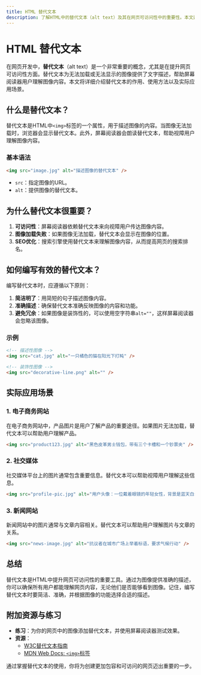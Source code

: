 ```yaml
---
title: HTML 替代文本
description: 了解HTML中的替代文本（alt text）及其在网页可访问性中的重要性。本文适合初学者，包含代码示例、实际案例和总结。
---
```


# HTML 替代文本

在网页开发中，**替代文本**（alt text）是一个非常重要的概念，尤其是在提升网页可访问性方面。替代文本为无法加载或无法显示的图像提供了文字描述，帮助屏幕阅读器用户理解图像内容。本文将详细介绍替代文本的作用、使用方法以及实际应用场景。

## 什么是替代文本？

替代文本是HTML中`<img>`标签的一个属性，用于描述图像的内容。当图像无法加载时，浏览器会显示替代文本。此外，屏幕阅读器会朗读替代文本，帮助视障用户理解图像内容。

### 基本语法

```html
<img src="image.jpg" alt="描述图像的替代文本" />
```

- `src`：指定图像的URL。
- `alt`：提供图像的替代文本。

## 为什么替代文本很重要？

1. **可访问性**：屏幕阅读器依赖替代文本来向视障用户传达图像内容。
2. **图像加载失败**：如果图像无法加载，替代文本会显示在图像的位置。
3. **SEO优化**：搜索引擎使用替代文本来理解图像内容，从而提高网页的搜索排名。

## 如何编写有效的替代文本？

编写替代文本时，应遵循以下原则：

1. **简洁明了**：用简短的句子描述图像内容。
2. **准确描述**：确保替代文本准确反映图像的内容和功能。
3. **避免冗余**：如果图像是装饰性的，可以使用空字符串`alt=""`，这样屏幕阅读器会忽略该图像。

### 示例

```html
<!-- 描述性图像 -->
<img src="cat.jpg" alt="一只橘色的猫在阳光下打盹" />

<!-- 装饰性图像 -->
<img src="decorative-line.png" alt="" />
```

## 实际应用场景

### 1. 电子商务网站

在电子商务网站中，产品图片是用户了解产品的重要途径。如果图片无法加载，替代文本可以帮助用户理解产品。

```html
<img src="product123.jpg" alt="黑色皮革男士钱包，带有三个卡槽和一个钞票夹" />
```

### 2. 社交媒体

社交媒体平台上的图片通常包含重要信息。替代文本可以帮助视障用户理解这些信息。

```html
<img src="profile-pic.jpg" alt="用户头像：一位戴着眼镜的年轻女性，背景是蓝天白云" />
```

### 3. 新闻网站

新闻网站中的图片通常与文章内容相关。替代文本可以帮助用户理解图片与文章的关系。

```html
<img src="news-image.jpg" alt="抗议者在城市广场上举着标语，要求气候行动" />
```

## 总结

替代文本是HTML中提升网页可访问性的重要工具。通过为图像提供准确的描述，你可以确保所有用户都能理解网页内容，无论他们是否能够看到图像。记住，编写替代文本时要简洁、准确，并根据图像的功能选择合适的描述。

## 附加资源与练习

- **练习**：为你的网页中的图像添加替代文本，并使用屏幕阅读器测试效果。
- **资源**：
  - [W3C替代文本指南](https://www.w3.org/WAI/tutorials/images/)
  - [MDN Web Docs: `<img>`标签](https://developer.mozilla.org/zh-CN/docs/Web/HTML/Element/img)

通过掌握替代文本的使用，你将为创建更加包容和可访问的网页迈出重要的一步。